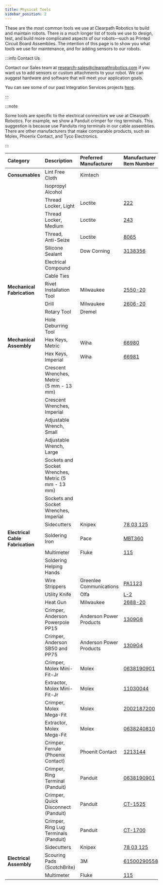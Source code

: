 ```yaml
---
title: Physical Tools
sidebar_position: 2
---
```


These are the most common tools we use at Clearpath Robotics to build and maintain robots.
There is a much longer list of tools we use to design, test, and build more complicated aspects of our robots—such as Printed Circuit Board Assemblies.
The intention of this page is to show you what tools we use for maintenance, and for adding sensors to our robots.

:::info Contact Us

Contact our Sales team at <research-sales@clearpathrobotics.com> if you want us to add sensors or custom attachments to your robot.
We can suggest hardware and software that will meet your application goals.

You can see some of our past Integration Services projects [here](https://clearpathrobotics.com/integration-services/).

:::

:::note

Some tools are specific to the electrical connectors we use at Clearpath Robotics.
For example, we show a Panduit crimper for ring terminals.
This suggestion is because use Panduits ring terminals in our cable assemblies.
There are other manufacturers that make comparable products, such as Molex, Phoenix Contact, and Tyco Electronics.

:::

| Category                         | Description                                               | Preferred Manufacturer  | Manufacturer Item Number                                                                                                         |
| :------------------------------- | :-------------------------------------------------------- | :---------------------- | :------------------------------------------------------------------------------------------------------------------------------- |
| **Consumables**                  | Lint Free Cloth                                           | Kimtech                 |                                                                                                                                  |
|                                  | Isopropyl Alcohol                                         |                         |                                                                                                                                  |
|                                  | Thread Locker, Light                                      | Loctite                 | [222](https://www.mcmaster.com/1810A27/)                                                                                         |
|                                  | Thread Locker, Medium                                     | Loctite                 | [243](https://www.mcmaster.com/91458A115/)                                                                                       |
|                                  | Thread, Anti-Seize                                        | Loctite                 | [8065](https://www.mcmaster.com/1019A11/)                                                                                        |
|                                  | Silicone Sealant                                          | Dow Corning             | [3138356](https://www.mcmaster.com/7587A2/)                                                                                      |
|                                  | Electrical Compound                                       |                         |                                                                                                                                  |
|                                  | Cable Ties                                                |                         |                                                                                                                                  |
| **Mechanical Fabrication**       | Rivet Installation Tool                                   | Milwaukee               | [2550-20](https://www.milwaukeetool.com/Products/Power-Tools/Specialty-Tools/Rivet-Tools/2550-20)                                |
|                                  | Drill                                                     | Milwaukee               | [2606-20](https://www.milwaukeetool.com/Products/Power-Tools/Drilling/Drill-Drivers/2606-20)                                     |
|                                  | Rotary Tool                                               | Dremel                  |                                                                                                                                  |
|                                  | Hole Deburring Tool                                       |                         |                                                                                                                                  |
| **Mechanical Assembly**          | Hex Keys, Metric                                          | Wiha                    | [66980](https://www.digikey.ca/en/products/detail/wiha/66980/11658234)                                                           |
|                                  | Hex Keys, Imperial                                        | Wiha                    | [66981](https://www.digikey.ca/en/products/detail/wiha/66981/11658233?s=N4IgTCBcDaICwGYCMBaAbGgnADlQOQBEQBdAXyA)                 |
|                                  | Crescent Wrenches, Metric <br /> (5 mm - 13 mm)           |                         |                                                                                                                                  |
|                                  | Crescent Wrenches, Imperial                               |                         |                                                                                                                                  |
|                                  | Adjustable Wrench, Small                                  |                         |                                                                                                                                  |
|                                  | Adjustable Wrench, Large                                  |                         |                                                                                                                                  |
|                                  | Sockets and Socket Wrenches, <br /> Metric (5 mm - 13 mm) |                         |                                                                                                                                  |
|                                  | Sockets and Socket Wrenches, <br /> Imperial              |                         |                                                                                                                                  |
|                                  | Sidecutters                                               | Knipex                  | [78 03 125](https://www.digikey.ca/en/products/detail/knipex-tools-lp/78-03-125/10451639)                                        |
| **Electrical Cable Fabrication** | Soldering Iron                                            | Pace                    | [MBT360](https://paceworldwide.com/mbt360-multi-channel-soldering-and-rework-station-w-td-200-and-sx-100)                        |
|                                  | Multimeter                                                | Fluke                   | [115](https://www.digikey.ca/en/products/detail/fluke-electronics/FLUKE-115/1506332)                                             |
|                                  | Soldering Helping Hands                                   |                         |                                                                                                                                  |
|                                  | Wire Strippers                                            | Greenlee Communications | [PA1123](https://www.digikey.ca/en/products/detail/tempo-communications/PA1123/1990599)                                          |
|                                  | Utility Knife                                             | Olfa                    | [L-2](https://olfa.com/collections/professional/products/18mm-l-2-rubber-inset-utility-knife#shop)                               |
|                                  | Heat Gun                                                  | Milwaukee               | [2688-20](https://www.milwaukeetool.com/Products/Power-Tools/Specialty-Tools/Heating-Tools/2688-20)                              |
|                                  | Crimper, Anderson Powerpole PP15                          | Anderson Power Products | [1309G8](https://www.digikey.ca/en/products/detail/anderson-power-products-inc/1309G8/10647425?s=N4IgTCBcDaIIwGYAMBOA4gDhAXQL5A) |
|                                  | Crimper, Anderson SB50 and PP75                           | Anderson Power Products | [1309G4](https://www.digikey.ca/en/products/detail/anderson-power-products-inc/1309G4/10650073)                                  |
|                                  | Crimper, Molex Mini-Fit-Jr                                | Molex                   | [0638190901](https://www.digikey.ca/en/products/detail/molex/0638190901/9655931?s=N4IgTCBcDaIAwDYDMAOAjATjltIC6AvkA)             |
|                                  | Extractor, Molex Mini-Fit-Jr                              | Molex                   | [11030044](https://www.digikey.ca/en/products/detail/molex/0011030044/210947?s=N4IgTCBcDaIIxwAwGZGICzpAXQL5A)                    |
|                                  | Crimper, Molex Mega-Fit                                   | Molex                   | [2002187200](https://www.digikey.ca/en/products/detail/molex/2002187200/14311428?s=N4IgTCBcDa4AxzARgBwHYwJAXQL5A)                |
|                                  | Extractor, Molex Mega-Fit                                 | Molex                   | [0638240810](https://www.digikey.ca/en/products/detail/molex/0638240810/11657656?s=N4IgTCBcDaIGwGYAcYAsAGJBGdIC6AvkA)            |
|                                  | Crimper, Ferrule (Phoenix Contact)                        | Phoenit Contact         | [1213144](https://www.digikey.ca/en/products/detail/phoenix-contact/1213144/5875365)                                             |
|                                  | Crimper, Ring Terminal (Panduit)                          | Panduit                 | [0638190901](https://www.digikey.ca/en/products/detail/panduit-corp/CT-1550/447992)                                              |
|                                  | Crimper, Quick Disconnect (Panduit)                       | Panduit                 | [CT-1525](https://www.digikey.ca/en/products/detail/panduit-corp/CT-1525/447991?s=N4IgTCBcDaIMIBUC0BGArGNIC6BfIA)                |
|                                  | Crimper, Ring Lug Terminals (Panduit)                     | Panduit                 | [CT-1700](https://www.digikey.ca/en/products/detail/panduit-corp/CT-1700/447996?s=N4IgTCBcDaIMYBcC0BGA7ABgyAugXyA)               |
|                                  | Sidecutters                                               | Knipex                  | [78 03 125](https://www.digikey.ca/en/products/detail/knipex-tools-lp/78-03-125/10451639)                                        |
| **Electrical Assembly**          | Scouring Pads (ScotchBrite)                               | 3M                      | [61500290558](https://www.digikey.ca/en/products/detail/3m/61500290558/3589749)                                                  |
|                                  | Multimeter                                                | Fluke                   | [115](https://www.digikey.ca/en/products/detail/fluke-electronics/FLUKE-115/1506332)                                             |
